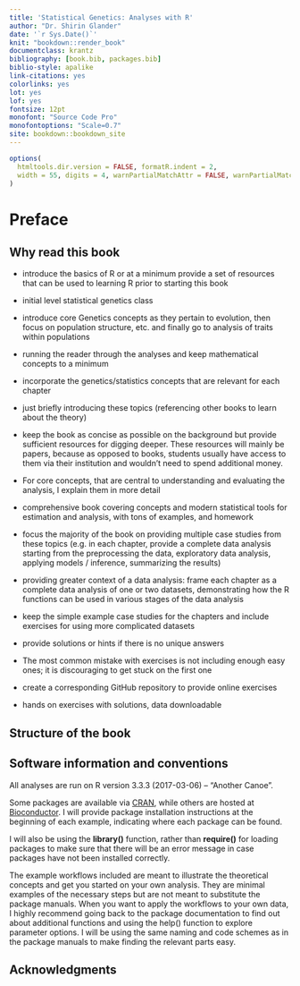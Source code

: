 ```yaml
--- 
title: 'Statistical Genetics: Analyses with R'
author: "Dr. Shirin Glander"
date: '`r Sys.Date()`'
knit: "bookdown::render_book"
documentclass: krantz
bibliography: [book.bib, packages.bib]
biblio-style: apalike
link-citations: yes
colorlinks: yes
lot: yes
lof: yes
fontsize: 12pt
monofont: "Source Code Pro"
monofontoptions: "Scale=0.7"
site: bookdown::bookdown_site
---
```


```r
options(
  htmltools.dir.version = FALSE, formatR.indent = 2,
  width = 55, digits = 4, warnPartialMatchAttr = FALSE, warnPartialMatchDollar = FALSE
)
```

# Preface {-}

## Why read this book {-}

- introduce the basics of R or at a minimum provide a set of resources that can be used to learning R prior to starting this book

- initial level statistical genetics class
- introduce core Genetics concepts as they pertain to evolution, then focus on population structure, etc. and finally go to analysis of traits within populations

- running the reader through the analyses and keep mathematical concepts to a minimum
- incorporate the genetics/statistics concepts that are relevant for each chapter
- just briefly introducing these topics (referencing other books to learn about the theory) 
- keep the book as concise as possible on the background but provide sufficient resources for digging deeper. These resources will mainly be papers, because as opposed to books, students usually have access to them via their institution and wouldn't need to spend additional money. 
- For core concepts, that are central to understanding and evaluating the analysis, I explain them in more detail

- comprehensive book covering concepts and modern statistical tools for estimation and analysis, with tons of examples, and homework
- focus the majority of the book on providing multiple case studies from these topics (e.g. in each chapter, provide a complete data analysis starting from the preprocessing the data, exploratory data analysis, applying models / inference, summarizing the results)
- providing greater context of a data analysis: frame each chapter as a complete data analysis of one or two datasets, demonstrating how the R functions can be used in various stages of the data analysis

- keep the simple example case studies for the chapters and include exercises for using more complicated datasets
- provide solutions or hints if there is no unique answers 
- The most common mistake with exercises is not including enough easy ones; it is discouraging to get stuck on the first one
- create a corresponding GitHub repository to provide online exercises
- hands on exercises with solutions, data downloadable

## Structure of the book {-}

## Software information and conventions {-}

All analyses are run on R version 3.3.3 (2017-03-06) -- "Another Canoe".

Some packages are available via [CRAN](https://cran.r-project.org/), while others are hosted at [Bioconductor](https://www.bioconductor.org/). I will provide package installation instructions at the beginning of each example, indicating where each package can be found.

I will also be using the **library()** function, rather than **require()** for loading packages to make sure that there will be an error message in case packages have not been installed correctly.

The example workflows included are meant to illustrate the theoretical concepts and get you started on your own analysis. They are minimal examples of the necessary steps but are not meant to substitute the package manuals. When you want to apply the workflows to your own data, I highly recommend going back to the package documentation to find out about additional functions and using the help() function to explore parameter options. I will be using the same naming and code schemes as in the package manuals to make finding the relevant parts easy.

## Acknowledgments {-}



